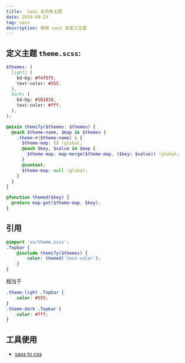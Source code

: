 ```yaml
---
title:  Sass 支持多主题
date: 2019-09-25
tag: sass
description: 使用 sass 自定义主题
---
```


## 定义主题 `theme.scss`:
```scss
$themes: (
  light: (
    bd-bg: #f4f5f5,
    text-color: #555,
  ),
  dark: (
    bd-bg: #181818,
    text-color: #fff,
  ),
);

@mixin themify($themes: $themes) {
  @each $theme-name, $map in $themes {
    .theme-#{$theme-name} & {
      $theme-map: () !global;
      @each $key, $value in $map {
        $theme-map: map-merge($theme-map, ($key: $value)) !global;
      }
      @content;
      $theme-map: null !global;
    }
  }
}

@function themed($key) {
  @return map-get($theme-map, $key);
}
```

## 引用
```scss
@import 'xx/theme.scss';
.Topbar {
	@include themify($themes) {
		color: themed('text-color');
	}
}
```
相当于
```scss
.theme-light .Topbar {
	color: #555;
}
.theme-dark .Topbar {
	color: #fff;
}
```

## 工具使用
- [sass to css](https://www.sassmeister.com/)